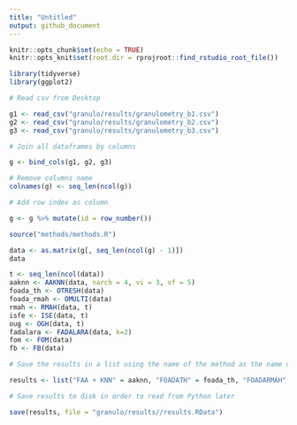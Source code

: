```yaml
---
title: "Untitled"
output: github_document
---
```


```r
knitr::opts_chunk$set(echo = TRUE)
knitr::opts_knit$set(root.dir = rprojroot::find_rstudio_root_file())

```

```r
library(tidyverse)
library(ggplot2)
```

```r
# Read csv from Desktop

g1 <- read_csv("granulo/results/granulometry_b1.csv")
g2 <- read_csv("granulo/results/granulometry_b2.csv")
g3 <- read_csv("granulo/results/granulometry_b3.csv")

# Join all dataframes by columns

g <- bind_cols(g1, g2, g3)

# Remove columns name
colnames(g) <- seq_len(ncol(g))

# Add row index as column

g <- g %>% mutate(id = row_number())
```


```r
source("methods/methods.R")
```

```r
data <- as.matrix(g[, seq_len(ncol(g) - 1)])
data
```

```r
t <- seq_len(ncol(data))
aaknn <- AAKNN(data, narch = 4, vi = 3, vf = 5)
foada_th <- OTRESH(data)
foada_rmah <- OMULTI(data)
rmah <- RMAH(data, t)
isfe <- ISE(data, t)
oug <- OGH(data, t)
fadalara <- FADALARA(data, k=2)
fom <- FOM(data)
fb <- FB(data)
```

```r
# Save the results in a list using the name of the method as the name of the list element (capital letters)

results <- list("FAA + KNN" = aaknn, "FOADATH" = foada_th, "FOADARMAH" = foada_rmah, "RMAH" = rmah, "ISFE" = isfe, "OUG" = oug, "CROFADALARA" = fadalara, "FOM" = fom, "FB" = fb)
```

```r
# Save results to disk in order to read from Python later

save(results, file = "granulo/results//results.RData")
```

